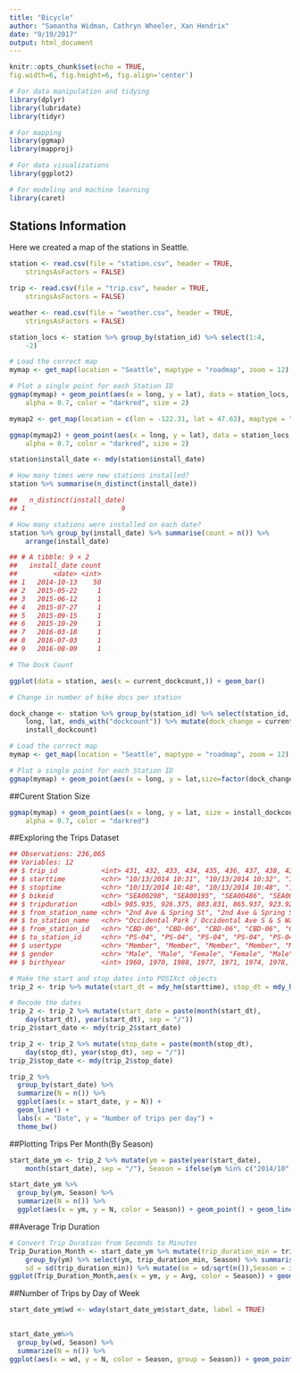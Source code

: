 ```yaml
---
title: "Bicycle"
author: "Samantha Widman, Cathryn Wheeler, Xan Hendrix"
date: "9/19/2017"
output: html_document
---
```


```r
knitr::opts_chunk$set(echo = TRUE,
fig.width=6, fig.height=6, fig.align='center')
```


```r
# For data manipulation and tidying
library(dplyr)
library(lubridate)
library(tidyr)

# For mapping
library(ggmap)
library(mapproj)

# For data visualizations
library(ggplot2)

# For modeling and machine learning
library(caret)
```


## Stations Information

Here we created a map of the stations in Seattle.

```r
station <- read.csv(file = "station.csv", header = TRUE, 
    stringsAsFactors = FALSE)

trip <- read.csv(file = "trip.csv", header = TRUE, 
    stringsAsFactors = FALSE)

weather <- read.csv(file = "weather.csv", header = TRUE, 
    stringsAsFactors = FALSE)
```



```r
station_locs <- station %>% group_by(station_id) %>% select(1:4, 
    -2)
```

  
```r
# Load the correct map
mymap <- get_map(location = "Seattle", maptype = "roadmap", zoom = 12)

# Plot a single point for each Station ID
ggmap(mymap) + geom_point(aes(x = long, y = lat), data = station_locs, 
    alpha = 0.7, color = "darkred", size = 2)

```

```r
mymap2 <- get_map(location = c(lon = -122.31, lat = 47.63), maptype = "roadmap", zoom = 13)

ggmap(mymap2) + geom_point(aes(x = long, y = lat), data = station_locs, 
    alpha = 0.7, color = "darkred", size = 2)
```

```r
station$install_date <- mdy(station$install_date)

# How many times were new stations installed?
station %>% summarise(n_distinct(install_date))

##   n_distinct(install_date)
## 1                        9

# How many stations were installed on each date?
station %>% group_by(install_date) %>% summarise(count = n()) %>% 
    arrange(install_date)

## # A tibble: 9 × 2
##   install_date count
##         <date> <int>
## 1   2014-10-13    50
## 2   2015-05-22     1
## 3   2015-06-12     1
## 4   2015-07-27     1
## 5   2015-09-15     1
## 6   2015-10-29     1
## 7   2016-03-18     1
## 8   2016-07-03     1
## 9   2016-08-09     1

```


  
```r
# The Dock Count

ggplot(data = station, aes(x = current_dockcount,)) + geom_bar()

```


```r
# Change in number of bike docs per station

dock_change <- station %>% group_by(station_id) %>% select(station_id, 
    long, lat, ends_with("dockcount")) %>% mutate(dock_change = current_dockcount - 
    install_dockcount)

# Load the correct map
mymap <- get_map(location = "Seattle", maptype = "roadmap", zoom = 12)

# Plot a single point for each Station ID
ggmap(mymap) + geom_point(aes(x = long, y = lat,size=factor(dock_change),color=factor(dock_change)), data = dock_change, alpha = 0.8)+scale_size_manual(values=10:1)
```
##Curent Station Size

```r
ggmap(mymap) + geom_point(aes(x = long, y = lat, size = install_dockcount), data = station, 
    alpha = 0.7, color = "darkred")
```

##Exploring the Trips Dataset

```r
## Observations: 236,065
## Variables: 12
## $ trip_id           <int> 431, 432, 433, 434, 435, 436, 437, 438, 439,...
## $ starttime         <chr> "10/13/2014 10:31", "10/13/2014 10:32", "10/...
## $ stoptime          <chr> "10/13/2014 10:48", "10/13/2014 10:48", "10/...
## $ bikeid            <chr> "SEA00298", "SEA00195", "SEA00486", "SEA0033...
## $ tripduration      <dbl> 985.935, 926.375, 883.831, 865.937, 923.923,...
## $ from_station_name <chr> "2nd Ave & Spring St", "2nd Ave & Spring St"...
## $ to_station_name   <chr> "Occidental Park / Occidental Ave S & S Wash...
## $ from_station_id   <chr> "CBD-06", "CBD-06", "CBD-06", "CBD-06", "CBD...
## $ to_station_id     <chr> "PS-04", "PS-04", "PS-04", "PS-04", "PS-04",...
## $ usertype          <chr> "Member", "Member", "Member", "Member", "Mem...
## $ gender            <chr> "Male", "Male", "Female", "Female", "Male", ...
## $ birthyear         <int> 1960, 1970, 1988, 1977, 1971, 1974, 1978, 19...
```

```r
# Make the start and stop dates into POSIXct objects
trip_2 <- trip %>% mutate(start_dt = mdy_hm(starttime), stop_dt = mdy_hm(stoptime))

# Recode the dates
trip_2 <- trip_2 %>% mutate(start_date = paste(month(start_dt), 
    day(start_dt), year(start_dt), sep = "/"))
trip_2$start_date <- mdy(trip_2$start_date)

trip_2 <- trip_2 %>% mutate(stop_date = paste(month(stop_dt), 
    day(stop_dt), year(stop_dt), sep = "/"))
trip_2$stop_date <- mdy(trip_2$stop_date)
```

```r
trip_2 %>% 
  group_by(start_date) %>%
  summarize(N = n()) %>%
  ggplot(aes(x = start_date, y = N)) + 
  geom_line() + 
  labs(x = "Date", y = "Number of trips per day") + 
  theme_bw()
```

##Plotting Trips Per Month(By Season)

```r
start_date_ym <- trip_2 %>% mutate(ym = paste(year(start_date), 
    month(start_date), sep = "/"), Season = ifelse(ym %in% c("2014/10", "2014/11"), "Fall", ifelse(ym %in% c("2014/12", "2015/1", "2015/2"), "Winter", ifelse(ym %in% c("2015/3", "2015/4", "2015/5"), "Spring", "Summer"))))
```

```r
start_date_ym %>%
  group_by(ym, Season) %>%
  summarize(N = n()) %>%
  ggplot(aes(x = ym, y = N, color = Season)) + geom_point() + geom_line(aes(group = 1)) + labs(x = "Date", y = "Number of trips per month") + theme_bw()
```

##Average Trip Duration

```r
# Convert Trip Duration from Seconds to Minutes
Trip_Duration_Month <- start_date_ym %>% mutate(trip_duration_min = tripduration/60) %>% 
    group_by(ym) %>% select(ym, trip_duration_min, Season) %>% summarise(Avg = mean(trip_duration_min), 
    sd = sd(trip_duration_min)) %>% mutate(se = sd/sqrt(n()),Season = ifelse(ym %in% c("2014/10", "2014/11"), "Fall", ifelse(ym %in% c("2014/12", "2015/1", "2015/2"), "Winter", ifelse(ym %in% c("2015/3", "2015/4", "2015/5"), "Spring", "Summer"))))
ggplot(Trip_Duration_Month,aes(x = ym, y = Avg, color = Season)) + geom_point() + geom_line(aes(group = 1)) + labs(x = "Date", y = "Average Trip Duration (In Minutes)") + theme_bw() + geom_errorbar(aes(ymin = Avg - se, ymax = Avg + se))
```


##Number of Trips by Day of Week

```r
start_date_ym$wd <- wday(start_date_ym$start_date, label = TRUE)
 
```

```r
start_date_ym%>%
  group_by(wd, Season) %>%
  summarize(N = n()) %>%
ggplot(aes(x = wd, y = N, color = Season, group = Season)) + geom_point() + geom_line() + labs(x = "Day of the Week", y = "Number of trips") + theme_bw()
```



